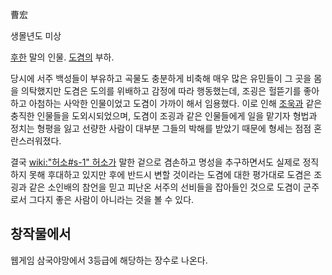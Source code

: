 曹宏

생몰년도 미상

[[후한]] 말의 인물. [[도겸]]의 부하.

당시에 서주 백성들이 부유하고 곡물도 충분하게 비축해 매우 많은 유민들이 그 곳을 몸을 의탁했지만 도겸은 도의를 위배하고 감정에 따라 행동했는데, 조굉은 헐뜯기를 좋아하고 아첨하는 사악한 인물이었고 도겸이 가까이 해서 임용했다. 이로 인해 [[조욱]]과 같은 충직한 인물들을 도외시되었으며, 도겸이 조굉과 같은 인물들에게 일을 맡기자 형법과 정치는 형평을 잃고 선량한 사람이 대부분 그들의 박해를 받았기 때문에 형세는 점점 혼란스러워졌다.

결국 [[wiki:"허소#s-1" 허소]]가 말한 겉으로 겸손하고 명성을 추구하면서도 실제로 정직하지 못해 후대하고 있지만 후에 반드시 변할 것이라는 도겸에 대한 평가대로 도겸은 조굉과 같은 소인배의 참언을 믿고 피난온 서주의 선비들을 잡아들인 것으로 도겸이 군주로서 그다지 좋은 사람이 아니라는 것을 볼 수 있다.

== 창작물에서 ==
웹게임 삼국야망에서 3등급에 해당하는 장수로 나온다.
